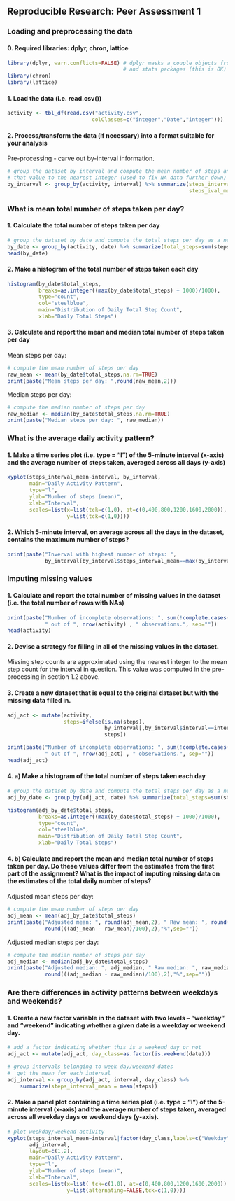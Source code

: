 <!---
title: "Reproducible Research: Peer Assessment 1"
output: 
  html_document:
    keep_md: true
--->
## Reproducible Research: Peer Assessment 1


### Loading and preprocessing the data
#### 0. Required libraries: dplyr, chron, lattice
```r
library(dplyr, warn.conflicts=FALSE) # dplyr masks a couple objects from base
                                     # and stats packages (this is OK) 
library(chron)
library(lattice)
```

#### 1. Load the data (i.e. read.csv())

```r
activity <- tbl_df(read.csv("activity.csv",
                           colClasses=c("integer","Date","integer")))
```

#### 2. Process/transform the data (if necessary) into a format suitable for your analysis
Pre-processing - carve out by-interval information.

```r
# group the dataset by interval and compute the mean number of steps and round
# that value to the nearest integer (used to fix NA data further down)
by_interval <- group_by(activity, interval) %>% summarize(steps_interval_mean = mean(steps, na.rm=TRUE),
                                                          steps_ival_mean_nint=round(steps_interval_mean))
```

### What is mean total number of steps taken per day?
#### 1. Calculate the total number of steps taken per day
```r
# group the dataset by date and compute the total steps per day as a new column
by_date <- group_by(activity, date) %>% summarize(total_steps=sum(steps,na.rm=TRUE))
head(by_date)
```


#### 2. Make a histogram of the total number of steps taken each day
```r
histogram(by_date$total_steps,
          breaks=as.integer((max(by_date$total_steps) + 1000)/1000),
          type="count",
          col="steelblue",
          main="Distribution of Daily Total Step Count",
          xlab="Daily Total Steps")
```


#### 3. Calculate and report the mean and median total number of steps taken per day

Mean steps per day:
```r
# compute the mean number of steps per day
raw_mean <- mean(by_date$total_steps,na.rm=TRUE)
print(paste("Mean steps per day: ",round(raw_mean,2)))
```


Median steps per day:
```r
# compute the median number of steps per day
raw_median <- median(by_date$total_steps,na.rm=TRUE)
print(paste("Median steps per day: ", raw_median))
```


### What is the average daily activity pattern?
#### 1. Make a time series plot (i.e. type = "l") of the 5-minute interval (x-axis) and the average number of steps taken, averaged across all days (y-axis)

```r
xyplot(steps_interval_mean~interval, by_interval,
       main="Daily Activity Pattern",
       type="l",
       ylab="Number of steps (mean)",
       xlab="Interval",
       scales=list(x=list(tck=c(1,0), at=c(0,400,800,1200,1600,2000)),
                   y=list(tck=c(1,0))))
```


#### 2. Which 5-minute interval, on average across all the days in the dataset, contains the maximum number of steps?
```r
print(paste("Inverval with highest number of steps: ", 
            by_interval[by_interval$steps_interval_mean==max(by_interval$steps_interval_mean),]$interval,sep=""))
```

### Imputing missing values
#### 1. Calculate and report the total number of missing values in the dataset (i.e. the total number of rows with NAs)
```r
print(paste("Number of incomplete observations: ", sum(!complete.cases(activity)),
            " out of ", nrow(activity) , " observations.", sep=""))
head(activity)
```


#### 2. Devise a strategy for filling in all of the missing values in the dataset.

Missing step counts are approximated using the nearest integer to the mean step count for the interval in question. This value was computed in the pre-processing in section 1.2 above.


#### 3. Create a new dataset that is equal to the original dataset but with the missing data filled in.

```r
adj_act <- mutate(activity,
                  steps=ifelse(is.na(steps),
                               by_interval[,by_interval$interval==interval]$steps_ival_mean_nint,
                               steps))

print(paste("Number of incomplete observations: ", sum(!complete.cases(adj_act)),
            " out of ", nrow(adj_act) , " observations.", sep=""))
head(adj_act)
```

#### 4. a) Make a histogram of the total number of steps taken each day
```r
# group the dataset by date and compute the total steps per day as a new column
adj_by_date <- group_by(adj_act, date) %>% summarize(total_steps=sum(steps))

histogram(adj_by_date$total_steps,
          breaks=as.integer((max(by_date$total_steps) + 1000)/1000),
          type="count",
          col="steelblue",
          main="Distribution of Daily Total Step Count",
          xlab="Daily Total Steps")
```


#### 4. b) Calculate and report the mean and median total number of steps taken per day. Do these values differ from the estimates from the first part of the assignment? What is the impact of imputing missing data on the estimates of the total daily number of steps?

Adjusted mean steps per day: 

```r
# compute the mean number of steps per day
adj_mean <- mean(adj_by_date$total_steps)
print(paste("Adjusted mean: ", round(adj_mean,2), " Raw mean: ", round(raw_mean,2), "  Change: ", 
            round(((adj_mean - raw_mean)/100),2),"%",sep=""))
```

Adjusted median steps per day:
```r
# compute the median number of steps per day
adj_median <- median(adj_by_date$total_steps)
print(paste("Adjusted median: ", adj_median, " Raw median: ", raw_median, "  Change: ", 
            round(((adj_median - raw_median)/100),2),"%",sep=""))
```


### Are there differences in activity patterns between weekdays and weekends?
#### 1. Create a new factor variable in the dataset with two levels – “weekday” and “weekend” indicating whether a given date is a weekday or weekend day.

```r
# add a factor indicating whether this is a weekend day or not
adj_act <- mutate(adj_act, day_class=as.factor(is.weekend(date)))
```

```r
# group intervals belonging to week day/weekend dates
#  get the mean for each interval
adj_interval <- group_by(adj_act, interval, day_class) %>%
    summarize(steps_interval_mean = mean(steps))
```


#### 2. Make a panel plot containing a time series plot (i.e. type = "l") of the 5-minute interval (x-axis) and the average number of steps taken, averaged across all weekday days or weekend days (y-axis).


```r
# plot weekday/weekend activity
xyplot(steps_interval_mean~interval|factor(day_class,labels=c("Weekday", "Weekend")),
       adj_interval,
       layout=c(1,2),
       main="Daily Activity Pattern",
       type="l",
       ylab="Number of steps (mean)",
       xlab="Interval",
       scales=list(x=list( tck=c(1,0), at=c(0,400,800,1200,1600,2000)),
                   y=list(alternating=FALSE,tck=c(1,0))))
```
